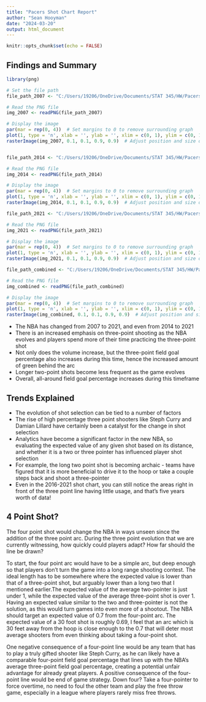 ---
title: "Pacers Shot Chart Report"
author: "Sean Hooyman"
date: "2024-03-20"
output: html_document
---

```{r setup, include=FALSE}
knitr::opts_chunk$set(echo = FALSE)
```


## Findings and Summary

```{r}
library(png)

# Set the file path
file_path_2007 <- "C:/Users/19206/OneDrive/Documents/STAT 345/HW/Pacers_2007_Shot_Chart.png"

# Read the PNG file
img_2007 <- readPNG(file_path_2007)

# Display the image
par(mar = rep(0, 4))  # Set margins to 0 to remove surrounding graph
plot(1, type = 'n', xlab = '', ylab = '', xlim = c(0, 1), ylim = c(0, 1), axes = FALSE)
rasterImage(img_2007, 0.1, 0.1, 0.9, 0.9)  # Adjust position and size of the image for zoom



```
```{r}

file_path_2014 <- "C:/Users/19206/OneDrive/Documents/STAT 345/HW/Pacers_2014_Shot_Chart.png"

# Read the PNG file
img_2014 <- readPNG(file_path_2014)

# Display the image
par(mar = rep(0, 4))  # Set margins to 0 to remove surrounding graph
plot(1, type = 'n', xlab = '', ylab = '', xlim = c(0, 1), ylim = c(0, 1), axes = FALSE)
rasterImage(img_2014, 0.1, 0.1, 0.9, 0.9)  # Adjust position and size of the image for zoom

```



```{r}

file_path_2021 <- "C:/Users/19206/OneDrive/Documents/STAT 345/HW/Pacers_2021_Shot_Chart.png"

# Read the PNG file
img_2021 <- readPNG(file_path_2021)

# Display the image
par(mar = rep(0, 4))  # Set margins to 0 to remove surrounding graph
plot(1, type = 'n', xlab = '', ylab = '', xlim = c(0, 1), ylim = c(0, 1), axes = FALSE)
rasterImage(img_2021, 0.1, 0.1, 0.9, 0.9)  # Adjust position and size of the image for zoom

```

```{r}

file_path_combined <- "C:/Users/19206/OneDrive/Documents/STAT 345/HW/Pacers_2016_to_2021_Shot_Chart.png"

# Read the PNG file
img_combined <- readPNG(file_path_combined)

# Display the image
par(mar = rep(0, 4))  # Set margins to 0 to remove surrounding graph
plot(1, type = 'n', xlab = '', ylab = '', xlim = c(0, 1), ylim = c(0, 1), axes = FALSE)
rasterImage(img_combined, 0.1, 0.1, 0.9, 0.9)  # Adjust position and size of the image for zoom

```


- The NBA has changed from 2007 to 2021, and even from 2014 to 2021
- There is an increased emphasis on three-point shooting as the NBA evolves and players spend more of their time practicing the three-point shot
- Not only does the volume increase, but the three-point field goal percentage also increases during this time, hence the increased amount of green behind the arc
- Longer two-point shots become less frequent as the game evolves
- Overall, all-around field goal percentage increases during this timeframe


## Trends Explained

- The evolution of shot selection can be tied to a number of factors
- The rise of high percentage three point shooters like Steph Curry and Damian Lillard have certainly been a catalyst for the change in shot selection
- Analytics have become a significant factor in the new NBA, so evaluating the expected value of any given shot based on its distance, and whether it is a two or three pointer has influenced player shot selection
- For example, the long two point shot is becoming archaic - teams have figured that it is more beneficial to drive it to the hoop or take a couple steps back and shoot a three-pointer
- Even in the 2016-2021 shot chart, you can still notice the areas right in front of the three point line having little usage, and that's five years worth of data!


## 4 Point Shot?

The four point shot would change the NBA in ways unseen since the addition of the three point arc. During the three point evolution that we are currently witnessing, how quickly could players adapt? How far should the line be drawn?

To start, the four point arc would have to be a simple arc, but deep enough so that players don't turn the game into a long range shooting contest. The ideal length has to be somewhere where the expected value is lower than that of a three-point shot, but arguably lower than a long two that I mentioned earlier.The expected value of the average two-pointer is just under 1, while the expected value of the average three-point shot is over 1. Having an expected value similar to the two and three-pointer is not the solution, as this would turn games into even more of a shootout. The NBA should target an expected value of 0.7 from the four-point arc. The expected value of a 30 foot shot is roughly 0.69, I feel that an arc which is 30 feet away from the hoop is close enough to the 0.7 that will deter most average shooters from even thinking about taking a four-point shot.

One negative consequence of a four-point line would be any team that has to play a truly gifted shooter like Steph Curry, as he can likely have a comparable four-point field goal percentage that lines up with the NBA's average three-point field goal percentage, creating a potential unfair advantage for already great players. A positive consequence of the four-point line would be end of game strategy. Down four? Take a four-pointer to force overtime, no need to foul the other team and play the free throw game, especially in a league where players rarely miss free throws. 
